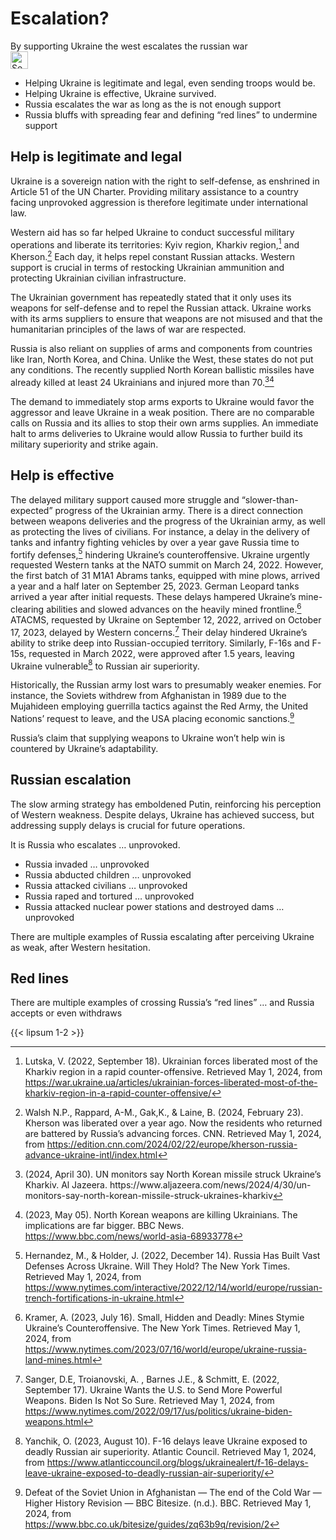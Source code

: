 # Escalation? {#sec-ruwar-escalation}

::: {.callout-caution title="Myth"}
By supporting Ukraine the west escalates the russian war
[<br>![Search for topic in EUvsDisinfo](../all_common_img/EUvsDisinfo_400x240.jpg){height=2em}](https://euvsdisinfo.eu/disinformation-cases/?text=(escalation%7Cescalate)&sort=relevance)
:::

::: {.callout-tip title="Truth"}
- Helping Ukraine is legitimate and legal, even sending troops would be.
- Helping Ukraine is effective, Ukraine survived.
- Russia escalates the war as long as the is not enough support
- Russia bluffs with spreading fear and defining "red lines" to undermine support
:::

## Help is legitimate and legal

Ukraine is a sovereign nation with the right to self-defense, as enshrined in Article 51 of the UN Charter. Providing military assistance to a country facing unprovoked aggression is therefore legitimate under international law.

Western aid has so far helped Ukraine to conduct successful military operations and liberate its territories: Kyiv region, Kharkiv region,[^69] and Kherson.[^70] Each day, it helps repel constant Russian attacks. Western support is crucial in terms of restocking Ukrainian ammunition and protecting Ukrainian civilian infrastructure.

The Ukrainian government has repeatedly stated that it only uses its weapons for self-defense and to repel the Russian attack. Ukraine works with its arms suppliers to ensure that weapons are not misused and that the humanitarian principles of the laws of war are respected.

Russia is also reliant on supplies of arms and components from countries like Iran, North Korea, and China. Unlike the West, these states do not put any conditions. The recently supplied North Korean ballistic missiles have already killed at least 24 Ukrainians and injured more than 70.[^71][^72]

The demand to immediately stop arms exports to Ukraine would favor the aggressor and leave Ukraine in a weak position. There are no comparable calls on Russia and its allies to stop their own arms supplies. An immediate halt to arms deliveries to Ukraine would allow Russia to further build its military superiority and strike again.

## Help is effective

The delayed military support caused more struggle and “slower-than-expected” progress of the Ukrainian army. There is a direct connection between weapons deliveries and the progress of the Ukrainian army, as well as protecting the lives of civilians. For instance, a delay in the delivery of tanks and infantry fighting vehicles by over a year gave Russia time to fortify defenses,[^73] hindering Ukraine's counteroffensive. Ukraine urgently requested Western tanks at the NATO summit on March 24, 2022\. However, the first batch of 31 M1A1 Abrams tanks, equipped with mine plows, arrived a year and a half later on September 25, 2023\. German Leopard tanks arrived a year after initial requests. These delays hampered Ukraine's mine-clearing abilities and slowed advances on the heavily mined frontline.[^74] ATACMS, requested by Ukraine on September 12, 2022, arrived on October 17, 2023, delayed by Western concerns.[^75] Their delay hindered Ukraine's ability to strike deep into Russian-occupied territory. Similarly, F-16s and F-15s, requested in March 2022, were approved after 1.5 years, leaving Ukraine vulnerable[^76] to Russian air superiority.

Historically, the Russian army lost wars to presumably weaker enemies. For instance, the Soviets withdrew from Afghanistan in 1989 due to the Mujahideen employing guerrilla tactics against the Red Army, the United Nations’ request to leave, and the USA placing economic sanctions.[^77]

 Russia's claim that supplying weapons to Ukraine won't help win is countered by Ukraine's adaptability. 
 
## Russian escalation

The slow arming strategy has emboldened Putin, reinforcing his perception of Western weakness. Despite delays, Ukraine has achieved success, but addressing supply delays is crucial for future operations.

It is Russia who escalates ... unprovoked. 

- Russia invaded ... unprovoked
- Russia abducted children ... unprovoked
- Russia attacked civilians ... unprovoked
- Russia raped and tortured ... unprovoked
- Russia attacked nuclear power stations and destroyed dams ... unprovoked

There are multiple examples of Russia escalating after perceiving Ukraine as weak, after Western hesitation.

## Red lines

There are multiple examples of crossing Russia's "red lines" ... and Russia accepts or even withdraws

{{< lipsum 1-2 >}}




[^69]:  Lutska, V. (2022, September 18). Ukrainian forces liberated most of the Kharkiv region in a rapid counter-offensive. Retrieved May 1, 2024, from [https://war.ukraine.ua/articles/ukrainian-forces-liberated-most-of-the-kharkiv-region-in-a-rapid-counter-offensive/](https://war.ukraine.ua/articles/ukrainian-forces-liberated-most-of-the-kharkiv-region-in-a-rapid-counter-offensive/) 

[^70]:  Walsh N.P.,  Rappard, A-M.,  Gak,K., & Laine, B. (2024, February 23). Kherson was liberated over a year ago. Now the residents who returned are battered by Russia’s advancing forces. CNN. Retrieved May 1, 2024, from  [https://edition.cnn.com/2024/02/22/europe/kherson-russia-advance-ukraine-intl/index.html](https://edition.cnn.com/2024/02/22/europe/kherson-russia-advance-ukraine-intl/index.html) 

[^71]:  (2024, April 30). UN monitors say North Korean missile struck Ukraine’s Kharkiv. Al Jazeera. https://www.aljazeera.com/news/2024/4/30/un-monitors-say-north-korean-missile-struck-ukraines-kharkiv

[^72]:  (2023, May 05). North Korean weapons are killing Ukrainians. The implications are far bigger.  BBC News. [https://www.bbc.com/news/world-asia-68933778](https://www.bbc.com/news/world-asia-68933778) 

[^73]:  Hernandez, M., & Holder, J. (2022, December 14). Russia Has Built Vast Defenses Across Ukraine. Will They Hold? The New York Times. Retrieved May 1, 2024, from [https://www.nytimes.com/interactive/2022/12/14/world/europe/russian-trench-fortifications-in-ukraine.html](https://www.nytimes.com/interactive/2022/12/14/world/europe/russian-trench-fortifications-in-ukraine.html) 

[^74]:  Kramer, A. (2023, July 16). Small, Hidden and Deadly: Mines Stymie Ukraine’s Counteroffensive. The New York Times. Retrieved May 1, 2024, from [https://www.nytimes.com/2023/07/16/world/europe/ukraine-russia-land-mines.html](https://www.nytimes.com/2023/07/16/world/europe/ukraine-russia-land-mines.html) 

[^75]:  Sanger, D.E, Troianovski, A. , Barnes J.E., & Schmitt, E. (2022, September 17). Ukraine Wants the U.S. to Send More Powerful Weapons. Biden Is Not So Sure. Retrieved May 1, 2024, from [https://www.nytimes.com/2022/09/17/us/politics/ukraine-biden-weapons.html](https://www.nytimes.com/2022/09/17/us/politics/ukraine-biden-weapons.html) 

[^76]:  Yanchik, O. (2023, August 10). F-16 delays leave Ukraine exposed to deadly Russian air superiority. Atlantic Council. Retrieved May 1, 2024, from [https://www.atlanticcouncil.org/blogs/ukrainealert/f-16-delays-leave-ukraine-exposed-to-deadly-russian-air-superiority/](https://www.atlanticcouncil.org/blogs/ukrainealert/f-16-delays-leave-ukraine-exposed-to-deadly-russian-air-superiority/) 

[^77]:  Defeat of the Soviet Union in Afghanistan — The end of the Cold War — Higher History Revision — BBC Bitesize. (n.d.). BBC. Retrieved May 1, 2024, from [https://www.bbc.co.uk/bitesize/guides/zq63b9q/revision/2](https://www.bbc.co.uk/bitesize/guides/zq63b9q/revision/2) 





